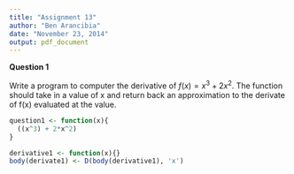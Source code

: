 ```yaml
---
title: "Assignment 13"
author: "Ben Arancibia"
date: "November 23, 2014"
output: pdf_document
---
```


__**Question 1**__

Write a program to computer the derivative of $f(x) = x^3 + 2x^2$. The function should take in a value of x and return back an approximation to the derivate of f(x) evaluated at the value.

```r
question1 <- function(x){
  ((x^3) + 2*x^2)
}

derivative1 <- function(x){}
body(derivate1) <- D(body(derivative1), 'x')
```